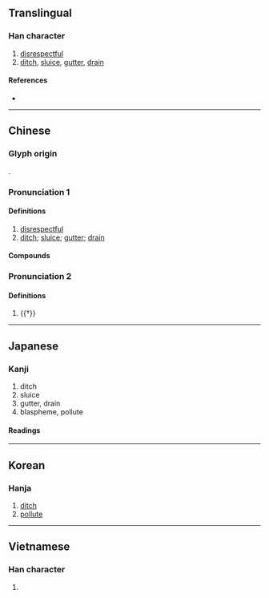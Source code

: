 {{also|渎|涜}}
{{character info}}
==Translingual==
{{Han simplified forms|瀆|涜|渎|ex=y}}

===Han character===
{{Han char|rn=85|rad=水|as=15|sn=18|four=34186|canj=EGWC|ids=⿰氵賣}}

# [[disrespectful]]
# [[ditch]], [[sluice]], [[gutter]], [[drain]]

====References====
* {{Han ref|kx=0658.340|dkj=18591|dj=1068.290|hdz=31776.060|uh=7006|ud=28678|bh=C270|bd=49776}}

----

==Chinese==
{{zh-forms|s=渎|alt=凟}}

===Glyph origin===
{{Han etym}}
{{Han compound|水|𧶠|c1=s|c2=p|t1=water|ls=psc}}.

===Pronunciation 1===
{{zh-pron
|m=dú
|c=duk6
|h=pfs=
|md=
|mn=to̍k
|w=
|mc=y
|oc=y
|cat=n,a
}}
{{attention|nan|where is to̍k?}}

====Definitions====
{{zh-hanzi}}

# [[disrespectful]]
# [[ditch]]; [[sluice]]; [[gutter]]; [[drain]]

====Compounds====
{{zh-der|褻瀆|侵瀆|干瀆|四瀆|冒瀆|八海四瀆|五岳四瀆|川瀆|瀆職|瀆犯|溝瀆|牧瀆|瀆神|輕瀆|自瀆|貪瀆}}

===Pronunciation 2===
{{zh-pron
|m=dòu
|c=dau6
|cat=n
}}

====Definitions====
{{zh-hanzi}}

# {{†}} {{zh-alt-form|竇|[[opening]]; [[hole]]}}

----

==Japanese==

===Kanji===
{{ja-kanji|grade=|rs=水15|shin=涜}}

# ditch
# sluice
# gutter, drain
# blaspheme, pollute

====Readings====
{{ja-readings
|goon=どく
|kanon=とく
|kun=みぞ-, けが-す
}}

----

==Korean==

===Hanja===
{{ko-hanja|hangeul=독|eumhun=|rv=dok|mr=tok|y=tok}}

# [[ditch]]
# [[pollute]]

----

==Vietnamese==

===Han character===
{{vi-readings|reading=độc|rs=水15}}

# {{rfdef|vi}}